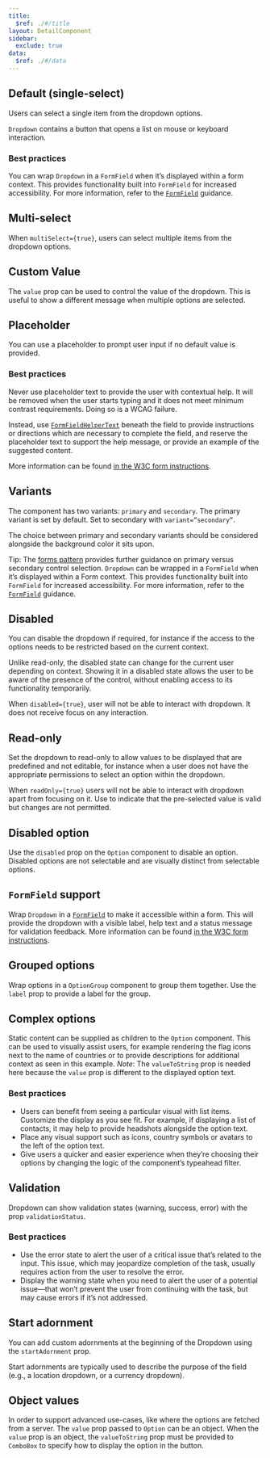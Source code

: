 ```yaml
---
title:
  $ref: ./#/title
layout: DetailComponent
sidebar:
  exclude: true
data:
  $ref: ./#/data
---
```


<LivePreviewControls>
<LivePreview componentName="dropdown" exampleName="Default">

## Default (single-select)

Users can select a single item from the dropdown options.

`Dropdown` contains a button that opens a list on mouse or keyboard interaction.

### Best practices

You can wrap `Dropdown` in a `FormField` when it’s displayed within a form context. This provides functionality built into `FormField` for increased accessibility. For more information, refer to the [`FormField`](../form-field) guidance.

</LivePreview>

<LivePreview componentName="dropdown" exampleName="Multiselect" displayName="Multi-select" >

## Multi-select

When `multiSelect={true}`, users can select multiple items from the dropdown options.

</LivePreview>

<LivePreview componentName="dropdown" exampleName="CustomValue" >

## Custom Value

The `value` prop can be used to control the value of the dropdown. This is useful to show a different message when multiple options are selected.

</LivePreview>

<LivePreview componentName="dropdown" exampleName="Placeholder" >

## Placeholder

You can use a placeholder to prompt user input if no default value is provided.

### Best practices

Never use placeholder text to provide the user with contextual help. It will be removed when the user starts typing and it does not meet minimum contrast requirements. Doing so is a WCAG failure.

Instead, use [`FormFieldHelperText`](/salt/components/form-field/examples#helper-text) beneath the field to provide instructions or directions which are necessary to complete the field, and reserve the placeholder text to support the help message, or provide an example of the suggested content.

More information can be found [in the W3C form instructions](https://www.w3.org/WAI/tutorials/forms/instructions/).

</LivePreview>

<LivePreview componentName="dropdown" exampleName="Variants" >

## Variants

The component has two variants: `primary` and `secondary`. The primary variant is set by default. Set to secondary with `variant=”secondary”`.

The choice between primary and secondary variants should be considered alongside the background color it sits upon.

Tip: The [forms pattern](/salt/patterns/forms) provides further guidance on primary versus secondary control selection. `Dropdown` can be wrapped in a `FormField` when it’s displayed within a Form context. This provides functionality built into `FormField` for increased accessibility. For more information, refer to the [`FormField`](../form-field) guidance.

</LivePreview>

<LivePreview componentName="dropdown" exampleName="Disabled" >

## Disabled

You can disable the dropdown if required, for instance if the access to the options needs to be restricted based on the current context.

Unlike read-only, the disabled state can change for the current user depending on context. Showing it in a disabled state allows the user to be aware of the presence of the control, without enabling access to its functionality temporarily.

When `disabled={true}`, user will not be able to interact with dropdown. It does not receive focus on any interaction.

</LivePreview>

<LivePreview componentName="dropdown" exampleName="Readonly" displayName="Read-only" >

## Read-only

Set the dropdown to read-only to allow values to be displayed that are predefined and not editable, for instance when a user does not have the appropriate permissions to select an option within the dropdown.

When `readOnly={true}` users will not be able to interact with dropdown apart from focusing on it.
Use to indicate that the pre-selected value is valid but changes are not permitted.

</LivePreview>
  
<LivePreview componentName="dropdown" exampleName="DisabledOption" >

## Disabled option

Use the `disabled` prop on the `Option` component to disable an option. Disabled options are not selectable and are visually distinct from selectable options.

</LivePreview>

<LivePreview componentName="dropdown" exampleName="WithFormField" displayName="FormField support" >

## `FormField` support

Wrap `Dropdown` in a [`FormField`](/salt/components/form-field) to make it accessible within a form. This will provide the dropdown with a visible label, help text and a status message for validation feedback. More information can be found [in the W3C form instructions](https://www.w3.org/WAI/tutorials/forms/instructions/).

</LivePreview>

<LivePreview componentName="dropdown" exampleName="Grouped" >

## Grouped options

Wrap options in a `OptionGroup` component to group them together. Use the `label` prop to provide a label for the group.

</LivePreview>

<LivePreview componentName="dropdown" exampleName="ComplexOptions" >

## Complex options

Static content can be supplied as children to the `Option` component. This can be used to visually assist users, for example rendering the flag icons next to the name of countries or to provide descriptions for additional context as seen in this example.
_Note_: The `valueToString` prop is needed here because the `value` prop is different to the displayed option text.

### Best practices

- Users can benefit from seeing a particular visual with list items. Customize the display as you see fit. For example, if displaying a list of contacts, it may help to provide headshots alongside the option text.
- Place any visual support such as icons, country symbols or avatars to the left of the option text.
- Give users a quicker and easier experience when they’re choosing their options by changing the logic of the component’s typeahead filter.

</LivePreview>

<LivePreview componentName="dropdown" exampleName="Validation" >

## Validation

Dropdown can show validation states (warning, success, error) with the prop `validationStatus`.

### Best practices

- Use the error state to alert the user of a critical issue that’s related to the input. This issue, which may jeopardize completion of the task, usually requires action from the user to resolve the error.
- Display the warning state when you need to alert the user of a potential issue—that won’t prevent the user from continuing with the task, but may cause errors if it’s not addressed.

</LivePreview>

<LivePreview componentName="dropdown" exampleName="StartAdornment" >

## Start adornment

You can add custom adornments at the beginning of the Dropdown using the `startAdornment` prop.

Start adornments are typically used to describe the purpose of the field (e.g., a location dropdown, or a currency dropdown).

</LivePreview>

<LivePreview componentName="dropdown" exampleName="ObjectValues" >

## Object values

In order to support advanced use-cases, like where the options are fetched from a server. The `value` prop passed to `Option` can be an object.
When the `value` prop is an object, the `valueToString` prop must be provided to `ComboBox` to specify how to display the option in the button.

</LivePreview>
</LivePreviewControls>

